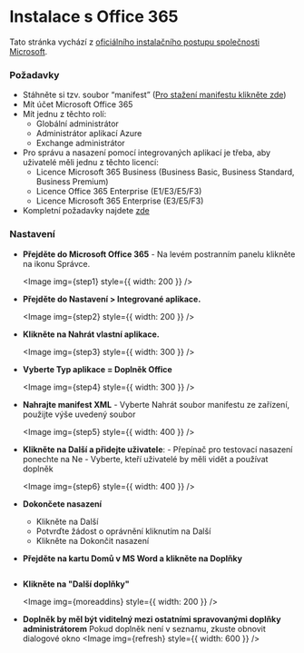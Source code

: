 
# Instalace s Office 365

Tato stránka vychází z
[oficiálního instalačního postupu společnosti Microsoft](https://learn.microsoft.com/en-us/microsoft-365/admin/manage/office-addins?view=o365-worldwide#upload-custom-office-add-ins-in-your-organization).

### Požadavky

- Stáhněte si tzv. soubor “manifest” ([Pro stažení manifestu klikněte zde](https://drive.google.com/file/d/1JgzdldbRdjwvAh9Y9rVPL3QN9A8SzAuL/view?usp=drive_link))
- Mít účet Microsoft Office 365
- Mít jednu z těchto rolí:
  - Globální administrátor
  - Administrátor aplikací Azure
  - Exchange administrátor
- Pro správu a nasazení pomocí integrovaných aplikací je třeba, aby uživatelé měli jednu z těchto licencí:
  - Licence Microsoft 365 Business (Business Basic, Business Standard, Business Premium)
  - Licence Office 365 Enterprise (E1/E3/E5/F3)
  - Licence Microsoft 365 Enterprise (E3/E5/F3)
- Kompletní požadavky najdete [zde](https://learn.microsoft.com/en-us/microsoft-365/admin/manage/centralized-deployment-of-add-ins?view=o365-worldwide)

### Nastavení

- **Přejděte do Microsoft Office 365** - Na levém postranním panelu klikněte na ikonu Správce.<br/>

  <Image img={step1} style={{ width: 200 }} />

- **Přejděte do Nastavení > Integrované aplikace.**<br/>

  <Image img={step2} style={{ width: 200 }} />

- **Klikněte na Nahrát vlastní aplikace.**<br/>

  <Image img={step3} style={{ width: 300 }} />

- **Vyberte Typ aplikace = Doplněk Office**<br/>

  <Image img={step4} style={{ width: 300 }} />

- **Nahrajte manifest XML** - Vyberte Nahrát soubor manifestu ze zařízení, použijte výše uvedený soubor<br/>

  <Image img={step5} style={{ width: 400 }} />

- **Klikněte na Další a přidejte uživatele**: - Přepínač pro testovací nasazení ponechte na Ne - Vyberte, kteří uživatelé by měli vidět a používat doplněk<br/>

  <Image img={step6} style={{ width: 400 }} />

- **Dokončete nasazení**

  - Klikněte na Další
  - Potvrďte žádost o oprávnění kliknutím na Další
  - Klikněte na Dokončit nasazení

- **Přejděte na kartu Domů v MS Word a klikněte na Doplňky**

  <Image img={home} />

- **Klikněte na "Další doplňky"**

  <Image img={moreaddins} style={{ width: 200 }} />

- **Doplněk by měl být viditelný mezi ostatními spravovanými doplňky administrátorem**
  Pokud doplněk není v seznamu, zkuste obnovit dialogové okno
  <Image img={refresh} style={{ width: 600 }} />
